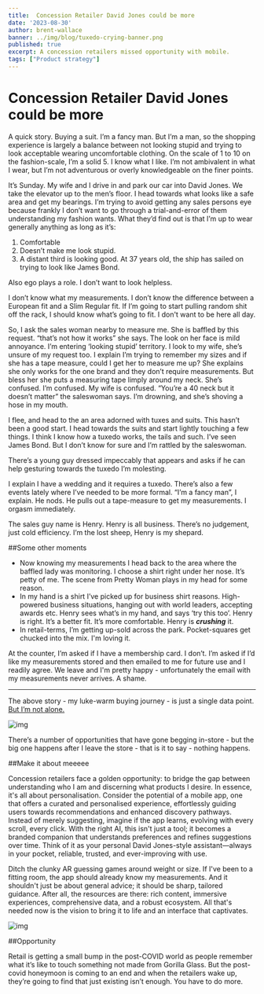 ```yaml
---
title:  Concession Retailer David Jones could be more
date: '2023-08-30'
author: brent-wallace
banner: ../img/blog/tuxedo-crying-banner.png
published: true
excerpt: A concession retailers missed opportunity with mobile.
tags: ["Product strategy"]
---
```


# Concession Retailer David Jones could be more

A quick story. Buying a suit. I’m a fancy man. But I’m a man, so the shopping experience is largely a balance between not looking stupid and trying to look acceptable wearing uncomfortable clothing. On the scale of 1 to 10 on the fashion-scale, I’m a solid 5. I know what I like. I’m not ambivalent in what I wear, but I’m not adventurous or overly knowledgeable on the finer points. 

It’s Sunday. My wife and I drive in and park our car into David Jones. We take the elevator up to the men’s floor.  I head towards what looks like a safe area and get my bearings. I’m trying to avoid getting any sales persons eye because frankly I don’t want to go through a trial-and-error of them understanding my fashion wants. What they’d find out is that I’m up to wear generally anything as long as it’s: 

1. Comfortable  
2. Doesn’t make me look stupid. 
3. A distant third is looking good. At 37 years old, the ship has sailed on trying to look like James Bond. 

Also ego plays a role. I don’t want to look helpless.

I don’t know what my measurements. I don’t know the difference between a European fit and a Slim Regular fit.  If I’m going to start pulling random shit off the rack, I should know what’s going to fit. I don't want to be here all day. 

So, I ask the sales woman nearby to measure me. She is baffled by this request. “that’s not how it works” she says. The look on her face is mild annoyance. I’m entering ‘looking stupid’ territory. I look to my wife, she’s unsure of my request too. I explain I’m trying to remember my sizes and if she has a tape measure, could I get her to measure me up? She explains she only works for the one brand and they don’t require measurements. But bless her she puts a measuring tape limply around my neck. She’s confused. I’m confused. My wife is confused. “You’re a 40 neck but it doesn’t matter” the saleswoman says.  I’m drowning, and she’s shoving a hose in my mouth. 

I flee, and head to the an area adorned with tuxes and suits. This hasn’t been a good start. I head towards the suits and start lightly touching a few things. I think I know how a tuxedo works, the tails and such. I’ve seen James Bond. But I don’t know for sure and I’m rattled by the saleswoman. 

There’s a young guy dressed impeccably that appears and asks if he can help gesturing towards the tuxedo I’m molesting. 

I explain I have a wedding and it requires a tuxedo. There’s also a few events lately where I’ve needed to be more formal. “I’m a fancy man”, I explain. He nods. He pulls out a tape-measure to get my measurements. I orgasm immediately.

The sales guy name is Henry. Henry is all business. There’s no judgement, just cold efficiency. I’m the lost sheep, Henry is my shepard. 

##Some other moments

- Now knowing my measurements I head back to the area where the baffled lady was monitoring. I choose a shirt right under her nose. It’s petty of me. The scene from Pretty Woman plays in my head for some reason.
- In my hand is a shirt I’ve picked up for business shirt reasons. High-powered business situations, hanging out with world leaders, accepting awards etc.  Henry sees what’s in my hand,  and says ‘try this too’. Henry is right.  It’s a better fit. It’s more comfortable. Henry is *********crushing********* it.
- In retail-terms, I’m getting up-sold across the park. Pocket-squares get chucked into the mix. I'm loving it. 

At the counter, I’m asked if I have a membership card. I don’t.   I’m asked if I’d like my measurements stored and then emailed to me for future use and I readily agree. We leave and I'm pretty happy - unfortunately the email with my measurements never arrives. A shame. 

---


The above story - my luke-warm buying journey - is just a single data point. [But I’m not alone.](https://www.news.com.au/finance/business/retail/not-what-youd-expect-epic-fail-in-david-jones-store/news-story/f62680afc98529b5f98acc368d3108ff) 


![img](/img/blog/retailer-map.png)

There’s a number of opportunities that have gone begging in-store -  but the big one happens after I leave the store - that is it to say - nothing happens. 

##Make it about meeeee

Concession retailers face a golden opportunity: to bridge the gap between understanding who I am and discerning what products I desire. In essence, it's all about personalisation. Consider the potential of a mobile app, one that offers a curated and personalised experience, effortlessly guiding users towards recommendations and enhanced discovery pathways. Instead of merely suggesting, imagine if the app learns, evolving with every scroll, every click. With the right AI, this isn't just a tool; it becomes a branded companion that understands preferences and refines suggestions over time. Think of it as your personal David Jones-style assistant—always in your pocket, reliable, trusted, and ever-improving with use.

Ditch the clunky AR guessing games around weight or size. If I've been to a fitting room, the app should already know my measurements. And it shouldn't just be about general advice; it should be sharp, tailored guidance.  After all, the resources are there: rich content, immersive experiences, comprehensive data, and a robust ecosystem. All that's needed now is the vision to bring it to life and an interface that captivates.


![img](/img/blog/david-jones-online-sales.png)

##Opportunity 

Retail is getting a small bump in the post-COVID world as people remember what it’s like to touch something not made from Gorilla Glass. But the post-covid honeymoon is coming to an end and when the retailers wake up, they’re going to find that just existing isn’t enough. You have to do more. 
